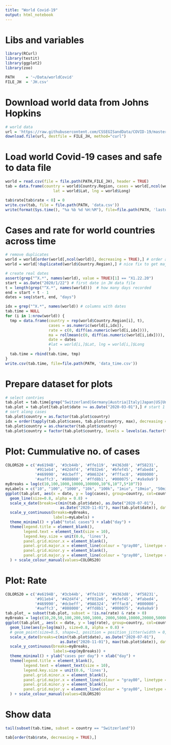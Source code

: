 ```yaml
---
title: "World Covid-19"
output: html_notebook
---
```


# Libs and variables
```r
library(RCurl)
library(testit)
library(ggplot2)
library(zoo)

PATH     = '~/Data/worldCovid'
FILE_JH  = 'JH.csv'
```

# Download world data from Johns Hopkins
```r
# world data
url = 'https://raw.githubusercontent.com/CSSEGISandData/COVID-19/master/csse_covid_19_data/csse_covid_19_time_series/time_series_covid19_confirmed_global.csv'
download.file(url, destfile = FILE_JH, method="curl")
```

# Load world Covid-19 cases and safe to data file
```r
world = read.csv(file = file.path(PATH,FILE_JH), header = TRUE)
tab = data.frame(country = world$Country.Region, cases = world[,ncol(world)], rate = world[,ncol(world)] - world[,ncol(world)-1],
                     lat = world$Lat, lng = world$Long)

tab$rate[tab$rate < 0] = 0
write.csv(tab, file = file.path(PATH, 'data.csv'))
write(format(Sys.time(), "%a %b %d %H:%M"), file=file.path(PATH, 'lastupdate'))
```

# Cases and rate for world countries across time
```r
# remove duplicates
world = world[order(world[,ncol(world)], decreasing = TRUE),] # order along cases
world = world[!duplicated(world$Country.Region),] # nice fix to get major counties without colonies, but does not work for canada and china

# create real dates
assert(grep("^X.*", names(world), value = TRUE)[1] == "X1.22.20")
start = as.Date("2020/1/22") # first date in JH data file
t = length(grep("^X.*", names(world)))  # how many days recorded
end = start + t - 1
dates = seq(start, end, "days")

idx = grep("^X.*", names(world)) # columns with dates
tab.time = NULL
for (i in 1:nrow(world)) {
  tmp = data.frame(country = rep(world$Country.Region[i], t),
                   cases = as.numeric(world[i,idx]),
                   rate = c(0, diff(as.numeric(world[i,idx]))), 
                   ma = rollmean(c(0, diff(as.numeric(world[i,idx]))), 14, fill = NA),
                   date = dates
                   #lat = world[i,]$Lat, lng = world[i,]$Long
                   )
  tab.time = rbind(tab.time, tmp)
}
write.csv(tab.time, file=file.path(PATH, 'data_time.csv'))
```

# Prepare dataset for plots
```r
# select contries
tab.plot = tab.time[grep("Switzerland|Germany|Austria|Italy|Japan|US|United Kingdom|Brazil", tab.time$country),]
tab.plot = tab.plot[tab.plot$date >= as.Date("2020-03-01"),] # start 1 March
# sort along cases
tab.plot$country = as.factor(tab.plot$country)
idx = order(tapply(tab.plot$cases, tab.plot$country, max), decreasing = TRUE)
tab.plot$country = as.character(tab.plot$country)
tab.plot$country = factor(tab.plot$country, levels = levels(as.factor(tab.plot$country))[idx])
```

# Plot: Cummulative no. of cases
```r
COLORS20 = c('#e6194B', '#3cb44b', '#ffe119', '#4363d8', '#f58231', 
             '#911eb4', '#42d4f4', '#f032e6', '#bfef45', '#fabed4', 
             '#469990', '#dcbeff', '#9A6324', '#fffac8', '#800000', 
             '#aaffc3', '#808000', '#ffd8b1', '#000075', '#a9a9a9')
myBreaks = log(c(10,100,1000,10000,100000,10^6,10^7,5*10^7))
myLabels = c("10", "100", "1000", "10k", "100k", "1mio", "10mio", "50mio")
ggplot(tab.plot, aes(x = date, y = log(cases), group=country, col=country)) +
  geom_line(size=0.8, alpha = 0.8) +
  scale_x_date(breaks=c(min(tab.plot$date), as.Date("2020-07-01"), 
                        as.Date("2020-11-01"), max(tab.plot$date)), date_labels = "%d %b") +
  scale_y_continuous(breaks=myBreaks,
                     labels=myLabels) +
  theme_minimal() + ylab("total cases") + xlab("day") +
  theme(legend.title = element_blank(), 
        legend.text = element_text(size = 10),
        legend.key.size = unit(0.6, 'lines'),
        panel.grid.minor.x = element_blank(),
        panel.grid.major.x = element_line(colour = "gray80", linetype = "solid"),
        panel.grid.minor.y = element_blank(),
        panel.grid.major.y = element_line(colour = "gray80", linetype = "solid")
  ) + scale_colour_manual(values=COLORS20)
```

# Plot: Rate
```r
COLORS20 = c('#e6194B', '#3cb44b', '#ffe119', '#4363d8', '#f58231', 
             '#911eb4', '#42d4f4', '#f032e6', '#bfef45', '#fabed4', 
             '#469990', '#dcbeff', '#9A6324', '#fffac8', '#800000', 
             '#aaffc3', '#808000', '#ffd8b1', '#000075', '#a9a9a9')
tab.plot_ = subset(tab.plot, subset = !is.na(rate) & rate > 0)
myBreaks = log(c(10,20,50,100,200,500,1000, 2000,5000,10000,20000,50000,100000, 2*10^5))
ggplot(tab.plot_, aes(x = date, y = log(rate), group=country, col=country)) +
  geom_line(aes(y=log(ma)), size=0.8, alpha = 0.8) +
  # geom_point(size=0.5, shape=1, position = position_jitter(width = 0, height = 0), alpha = 0.5) +
  scale_x_date(breaks=c(min(tab.plot$date), as.Date("2020-07-01"), 
                        as.Date("2020-11-01"), max(tab.plot$date)), date_labels = "%d %b") +
  scale_y_continuous(breaks=myBreaks,
                     labels=exp(myBreaks)) +
  theme_minimal() + ylab("cases per day") + xlab("day") +
  theme(legend.title = element_blank(),
        legend.text = element_text(size = 10),
        legend.key.size = unit(0.6, 'lines'),
        panel.grid.minor.x = element_blank(),
        panel.grid.major.x = element_line(colour = "gray80", linetype = "solid"),
        panel.grid.minor.y = element_blank(),
        panel.grid.major.y = element_line(colour = "gray80", linetype = "solid")
  ) + scale_colour_manual(values=COLORS20)
```

# Show data
```r
tail(subset(tab.time, subset = country == "Switzerland"))
```

```r
tab[order(tab$rate, decreasing = TRUE),]
```
